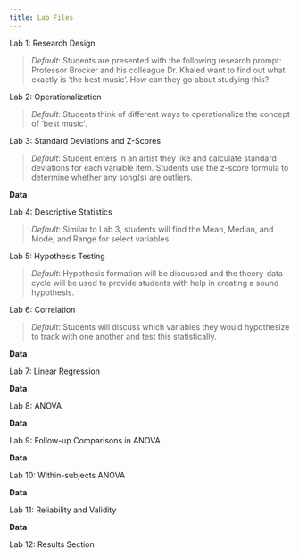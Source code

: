 ```yaml
---
title: Lab Files
---
```


Lab 1: Research Design

> *Default*: Students are presented with the following research prompt: Professor Brocker and his colleague Dr. Khaled want to find out what exactly is 'the best music'. How can they go about studying this?

Lab 2: Operationalization

> *Default*: Students think of different ways to operationalize the concept of 'best music'.

Lab 3: Standard Deviations and Z-Scores

> *Default*: Student enters in an artist they like and calculate standard deviations for each variable item. Students use the z-score formula to determine whether any song(s) are outliers.

**Data**

Lab 4: Descriptive Statistics

> *Default*: Similar to Lab 3, students will find the Mean, Median, and Mode, and Range for select variables.

Lab 5: Hypothesis Testing

> *Default*: Hypothesis formation will be discussed and the theory-data-cycle will be used to provide students with help in creating a sound hypothesis.

Lab 6: Correlation

> *Default*: Students will discuss which variables they would hypothesize to track with one another and test this statistically.

**Data**

Lab 7: Linear Regression

**Data**

Lab 8: ANOVA

**Data**

Lab 9: Follow-up Comparisons in ANOVA

**Data**

Lab 10: Within-subjects ANOVA

**Data**

Lab 11: Reliability and Validity

**Data**

Lab 12: Results Section
